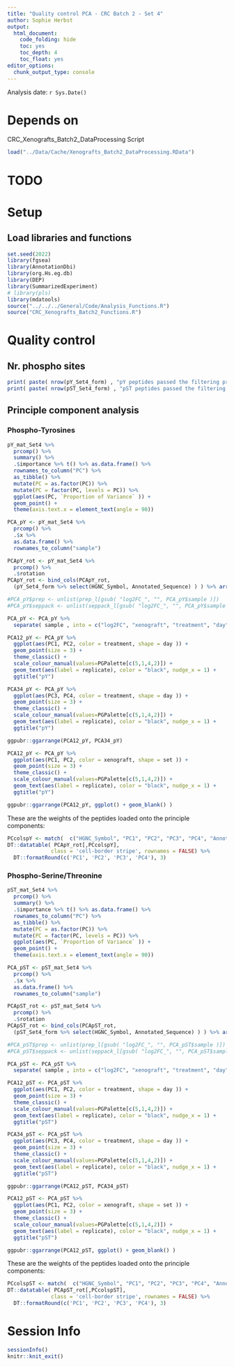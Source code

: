 ```yaml
---
title: "Quality control PCA - CRC Batch 2 - Set 4"
author: Sophie Herbst
output:
  html_document:
    code_folding: hide
    toc: yes
    toc_depth: 4
    toc_float: yes
editor_options: 
  chunk_output_type: console
---
```

Analysis date: `r Sys.Date()`

# Depends on
CRC_Xenografts_Batch2_DataProcessing Script

```r
load("../Data/Cache/Xenografts_Batch2_DataProcessing.RData")
```

# TODO

# Setup
## Load libraries and functions
```r
set.seed(2022)
library(fgsea)
library(AnnotationDbi)
library(org.Hs.eg.db)
library(DEP)
library(SummarizedExperiment)
# library(pls)
library(mdatools)
source("../../../General/Code/Analysis_Functions.R")
source("CRC_Xenografts_Batch2_Functions.R")
```

# Quality control
## Nr. phospho sites
```r
print( paste( nrow(pY_Set4_form) , "pY peptides passed the filtering procedure for the sets combined. These peptides were detected from", length(unique(pY_Set4_form$HGNC_Symbol) ), "proteins." ))
print( paste( nrow(pST_Set4_form) , "pST peptides passed the filtering procedure for the sets combined. These peptides were detected from", length(unique(pST_Set4_form$HGNC_Symbol) ), "proteins." ))
```

## Principle component analysis
### Phospho-Tyrosines
```r
pY_mat_Set4 %>%
  prcomp() %>% 
  summary() %>% 
  .$importance %>% t() %>% as.data.frame() %>%
  rownames_to_column("PC") %>% 
  as_tibble() %>%
  mutate(PC = as.factor(PC)) %>%
  mutate(PC = factor(PC, levels = PC)) %>%
  ggplot(aes(PC, `Proportion of Variance` )) +
  geom_point() +
  theme(axis.text.x = element_text(angle = 90))
```

```r
PCA_pY <- pY_mat_Set4 %>%
  prcomp() %>% 
  .$x %>% 
  as.data.frame() %>%
  rownames_to_column("sample")

PCApY_rot <- pY_mat_Set4 %>%
  prcomp() %>%
  .$rotation
PCApY_rot <- bind_cols(PCApY_rot, 
  (pY_Set4_form %>% select(HGNC_Symbol, Annotated_Sequence) ) ) %>% arrange(desc(PC1) )

#PCA_pY$prep <- unlist(prep_l[gsub( "log2FC_", "", PCA_pY$sample )])
#PCA_pY$seppack <- unlist(seppack_l[gsub( "log2FC_", "", PCA_pY$sample )]) 

PCA_pY <- PCA_pY %>% 
  separate( sample , into = c("log2FC", "xenograft", "treatment", "day", "replicate", "set"), sep = "_")

PCA12_pY <- PCA_pY %>% 
  ggplot(aes(PC1, PC2, color = treatment, shape = day )) +
  geom_point(size = 3) +
  theme_classic() +
  scale_colour_manual(values=PGPalette[c(5,1,4,2)]) +
  geom_text(aes(label = replicate), color = "black", nudge_x = 1) +
  ggtitle("pY")

PCA34_pY <- PCA_pY %>% 
  ggplot(aes(PC3, PC4, color = treatment, shape = day )) +
  geom_point(size = 3) +
  theme_classic() +
  scale_colour_manual(values=PGPalette[c(5,1,4,2)]) +
  geom_text(aes(label = replicate), color = "black", nudge_x = 1) +
  ggtitle("pY")

ggpubr::ggarrange(PCA12_pY, PCA34_pY)

PCA12_pY <- PCA_pY %>% 
  ggplot(aes(PC1, PC2, color = xenograft, shape = set )) +
  geom_point(size = 3) +
  theme_classic() +
  scale_colour_manual(values=PGPalette[c(5,1,4,2)]) +
  geom_text(aes(label = replicate), color = "black", nudge_x = 1) +
  ggtitle("pY")

ggpubr::ggarrange(PCA12_pY, ggplot() + geom_blank() )
```

These are the weights of the peptides loaded onto the principle components:

```r
PCcolspY <- match(  c("HGNC_Symbol", "PC1", "PC2", "PC3", "PC4", "Annotated_Sequence") , colnames(PCApY_rot))
DT::datatable( PCApY_rot[,PCcolspY], 
              class = 'cell-border stripe', rownames = FALSE) %>% 
  DT::formatRound(c('PC1', 'PC2', 'PC3', 'PC4'), 3)
```

### Phospho-Serine/Threonine
```r
pST_mat_Set4 %>%
  prcomp() %>% 
  summary() %>% 
  .$importance %>% t() %>% as.data.frame() %>%
  rownames_to_column("PC") %>% 
  as_tibble() %>%
  mutate(PC = as.factor(PC)) %>%
  mutate(PC = factor(PC, levels = PC)) %>%
  ggplot(aes(PC, `Proportion of Variance` )) +
  geom_point() +
  theme(axis.text.x = element_text(angle = 90))
```

```r
PCA_pST <- pST_mat_Set4 %>%
  prcomp() %>% 
  .$x %>% 
  as.data.frame() %>%
  rownames_to_column("sample")

PCApST_rot <- pST_mat_Set4 %>%
  prcomp() %>%
  .$rotation
PCApST_rot <- bind_cols(PCApST_rot, 
  (pST_Set4_form %>% select(HGNC_Symbol, Annotated_Sequence) ) ) %>% arrange(desc(PC1) )

#PCA_pST$prep <- unlist(prep_l[gsub( "log2FC_", "", PCA_pST$sample )])
#PCA_pST$seppack <- unlist(seppack_l[gsub( "log2FC_", "", PCA_pST$sample )]) 

PCA_pST <- PCA_pST %>% 
  separate( sample , into = c("log2FC", "xenograft", "treatment", "day", "replicate", "set"), sep = "_")

PCA12_pST <- PCA_pST %>% 
  ggplot(aes(PC1, PC2, color = treatment, shape = day )) +
  geom_point(size = 3) +
  theme_classic() +
  scale_colour_manual(values=PGPalette[c(5,1,4,2)]) +
  geom_text(aes(label = replicate), color = "black", nudge_x = 1) +
  ggtitle("pST")

PCA34_pST <- PCA_pST %>% 
  ggplot(aes(PC3, PC4, color = treatment, shape = day )) +
  geom_point(size = 3) +
  theme_classic() +
  scale_colour_manual(values=PGPalette[c(5,1,4,2)]) +
  geom_text(aes(label = replicate), color = "black", nudge_x = 1) +
  ggtitle("pST")

ggpubr::ggarrange(PCA12_pST, PCA34_pST)

PCA12_pST <- PCA_pST %>% 
  ggplot(aes(PC1, PC2, color = xenograft, shape = set )) +
  geom_point(size = 3) +
  theme_classic() +
  scale_colour_manual(values=PGPalette[c(5,1,4,2)]) +
  geom_text(aes(label = replicate), color = "black", nudge_x = 1) +
  ggtitle("pST")

ggpubr::ggarrange(PCA12_pST, ggplot() + geom_blank() )
```

These are the weights of the peptides loaded onto the principle components:

```r
PCcolspST <- match(  c("HGNC_Symbol", "PC1", "PC2", "PC3", "PC4", "Annotated_Sequence") , colnames(PCApST_rot))
DT::datatable( PCApST_rot[,PCcolspST], 
              class = 'cell-border stripe', rownames = FALSE) %>% 
  DT::formatRound(c('PC1', 'PC2', 'PC3', 'PC4'), 3)
```

# Session Info
```r
sessionInfo()
knitr::knit_exit()
```

